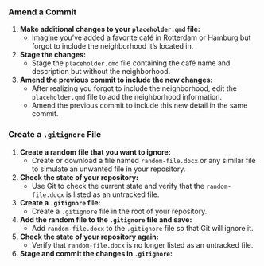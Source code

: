 ### Amend a Commit

1. **Make additional changes to your `placeholder.qmd` file:**
   - Imagine you've added a favorite café in Rotterdam or Hamburg but forgot to include the neighborhood it's located in.

2. **Stage the changes:**
   - Stage the `placeholder.qmd` file containing the café name and description but without the neighborhood.

3. **Amend the previous commit to include the new changes:**
   - After realizing you forgot to include the neighborhood, edit the `placeholder.qmd` file to add the neighborhood information.
   - Amend the previous commit to include this new detail in the same commit.

### Create a `.gitignore` File

1. **Create a random file that you want to ignore:**
   - Create or download a file named `random-file.docx` or any similar file to simulate an unwanted file in your repository.

2. **Check the state of your repository:**
   - Use Git to check the current state and verify that the `random-file.docx` is listed as an untracked file.

3. **Create a `.gitignore` file:**
   - Create a `.gitignore` file in the root of your repository.

4. **Add the random file to the `.gitignore` file and save:**
   - Add `random-file.docx` to the `.gitignore` file so that Git will ignore it.

5. **Check the state of your repository again:**
   - Verify that `random-file.docx` is no longer listed as an untracked file.

6. **Stage and commit the changes in `.gitignore`:**
